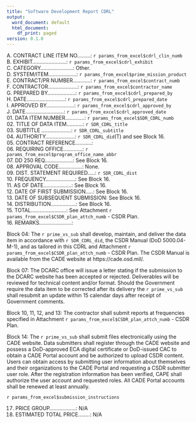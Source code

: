 ```yaml
---
title: "Software Development Report CDRL"
output:
  word_document: default
  html_document:
    df_print: paged
version: 0.1.0
---
```


A. CONTRACT LINE ITEM NO.........: `r params_from_excel$cdrl_clin_numb`  
B. EXHIBIT.......................: `r params_from_excel$cdrl_exhibit`  
C. CATEGORY......................: Other.  
D. SYSTEM/ITEM...................: `r params_from_excel$prime_mission_product`  
E. CONTRACT/PR NUMBER............: `r params_from_excel$contract_numb`  
F. CONTRACTOR....................: `r params_from_excel$contractor_name`  
G. PREPARED BY...................: `r params_from_excel$cdrl_prepared_by`  
H. DATE..........................: `r params_from_excel$cdrl_prepared_date`  
I. APPROVED BY...................: `r params_from_excel$cdrl_approved_by`  
J. DATE..........................: `r params_from_excel$cdrl_approved_date`  
01. DATA ITEM NUMBER.............: `r params_from_excel$SDR_CDRL_numb`  
02. TITLE OF DATA ITEM...........: `r SDR_CDRL_title`  
03. SUBTITLE ....................: `r SDR_CDRL_subtitle`  
04. AUTHORITY....................: `r SDR_CDRL_did`(T) and see Block 16.  
05. CONTRACT REFERENCE...........:  
06. REQUIRING OFFICE.............: `r params_from_excel$program_office_name_abbr`  
07. DD 250 REQ...................: See Block 16.  
08. APPROVAL CODE................: None.  
09. DIST. STATEMENT REQUIRED.....: `r SDR_CDRL_dist`  
10. FREQUENCY....................: See Block 16.  
11. AS OF DATE...................: See Block 16.  
12. DATE OF FIRST SUBMISSION.....: See Block 16.  
13. DATE OF SUBSEQUENT SUBMISSION: See Block 16.  
14. DISTRIBUTION.................: See Block 16.  
15. TOTAL........................: See Attachment `r params_from_excel$CSDR_plan_attch_numb` - CSDR Plan.  
16. REMARKS......................:  

Block 04: The `r prime_vs_sub` shall develop, maintain, and deliver the data item in accordance with `r SDR_CDRL_did`, the CSDR Manual (DoD 5000.04-M-1), and as tailored in this CDRL and Attachment `r params_from_excel$CSDR_plan_attch_numb` - CSDR Plan. The CSDR Manual is available from the CADE website at https://cade.osd.mil/.  

Block 07: The DCARC office will issue a letter stating if the submission to the DCARC website has been accepted or rejected. Deliverables will be reviewed for technical content and/or format. Should the Government require the data item to be corrected after its delivery the `r prime_vs_sub` shall resubmit an update within 15 calendar days after receipt of Government comments.  

Block 10, 11, 12, and 13: The contractor shall submit reports at frequencies specified in Attachment `r params_from_excel$CSDR_plan_attch_numb` - CSDR Plan.  

Block 14: The `r prime_vs_sub` shall submit files electronically using the CADE website. Data submitters shall register through the CADE website and possess a DoD-approved ECA digital certificate or DoD-issued CAC to obtain a CADE Portal account and be authorized to upload CSDR content. Users can obtain access by submitting user information about themselves and their organizations to the CADE Portal and requesting a CSDR submitter user role. After the registration information has been verified, CAPE shall authorize the user account and requested roles. All CADE Portal accounts shall be renewed at least annually.  

`r params_from_excel$submission_instructions`  

17. PRICE GROUP..................: N/A
18. ESTIMATED TOTAL PRICE........: N/A
